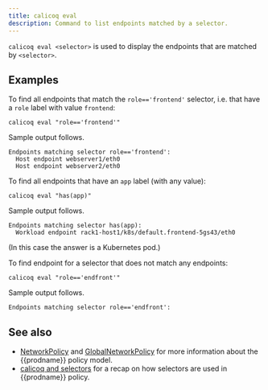 ```yaml
---
title: calicoq eval
description: Command to list endpoints matched by a selector.
---
```


`calicoq eval <selector>` is used to display the endpoints that are matched by
`<selector>`.

## Examples

To find all endpoints that match the `role=='frontend'` selector, i.e. that
have a `role` label with value `frontend`:

```
calicoq eval "role=='frontend'"
```

Sample output follows.

```
Endpoints matching selector role=='frontend':
  Host endpoint webserver1/eth0
  Host endpoint webserver2/eth0
```


To find all endpoints that have an `app` label (with any value):

```
calicoq eval "has(app)"
```

Sample output follows.

```
Endpoints matching selector has(app):
  Workload endpoint rack1-host1/k8s/default.frontend-5gs43/eth0
```


(In this case the answer is a Kubernetes pod.)

To find endpoint for a selector that does not match any endpoints:
```
calicoq eval "role=='endfront'"
```

Sample output follows.

```
Endpoints matching selector role=='endfront':
```


## See also

-  [NetworkPolicy](../../resources/networkpolicy.mdx) and
   [GlobalNetworkPolicy](../../resources/globalnetworkpolicy.mdx)
   for more information about the {{prodname}} policy model.
-  [calicoq and selectors](/reference/calicoq/selectors) for
   a recap on how selectors are used in {{prodname}} policy.
